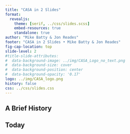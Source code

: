 ```yaml
---
title: "CASA in 2 Slides"
format:
  revealjs:
    theme: [serif, ../css/slides.scss]
    embed-resources: true
    standalone: true
author: "Mike Batty & Jon Reades"
footer: "CASA in 2 Slides • Mike Batty & Jon Reades"
fig-cap-location: top
slide-level: 2
#title-slide-attributes:
#  data-background-image: ../img/CASA_Logo_no_text.png
#  data-background-size: cover
#  data-background-position: center
#  data-background-opacity: '0.17'
logo: ../img/CASA_logo.png
history: false
css: ../css/slides.css
---
```


## A Brief History



## Today